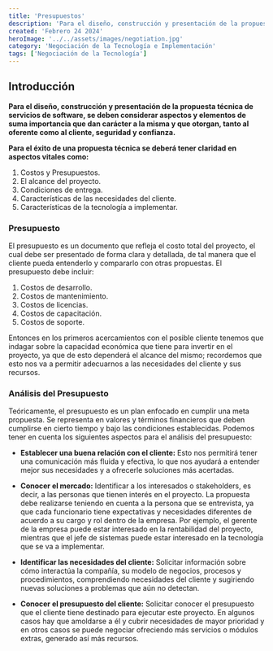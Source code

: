 ```yaml
---
title: 'Presupuestos'
description: 'Para el diseño, construcción y presentación de la propuesta técnica de servicios de software, se deben considerar aspectos y elementos de suma importancia que dan carácter a la misma y que otorgan, tanto al oferente como al cliente, seguridad y confianza.'
created: 'Febrero 24 2024'
heroImage: '../../assets/images/negotiation.jpg'
category: 'Negociación de la Tecnología e Implementación'
tags: ['Negociación de la Tecnología']
---
```


## Introducción

**Para el diseño, construcción y presentación de la propuesta técnica de servicios de software, se deben considerar aspectos y elementos de suma importancia que dan carácter a la misma y que otorgan, tanto al oferente como al cliente, seguridad y confianza.**

**Para el éxito de una propuesta técnica se deberá tener claridad en aspectos vitales como:**

1. Costos y Presupuestos.
2. El alcance del proyecto.
3. Condiciones de entrega.
4. Características de las necesidades del cliente.
5. Características de la tecnología a implementar.

### Presupuesto

El presupuesto es un documento que refleja el costo total del proyecto, el cual debe ser presentado de forma clara y detallada, de tal manera que el cliente pueda entenderlo y compararlo con otras propuestas. El presupuesto debe incluir:

1. Costos de desarrollo.
2. Costos de mantenimiento.
3. Costos de licencias.
4. Costos de capacitación.
5. Costos de soporte.

Entonces en los primeros acercamientos con el posible cliente tenemos que indagar sobre la capacidad económica que
tiene para invertir en el proyecto, ya que de esto dependerá el alcance del mismo; recordemos que esto nos va a
permitir adecuarnos a las necesidades del cliente y sus recursos.

### Análisis del Presupuesto

Teóricamente, el presupuesto es un plan enfocado en cumplir una meta propuesta.
Se representa en valores y términos financieros que deben cumplirse en cierto tiempo y bajo las condiciones
establecidas.
Podemos tener en cuenta los siguientes aspectos para el análisis del presupuesto:

- **Establecer una buena relación con el cliente:**
  Esto nos permitirá tener una comunicación más fluida y efectiva, lo que nos ayudará a entender mejor sus necesidades
  y a ofrecerle soluciones más acertadas.

- **Conocer el mercado:**
  Identificar a los interesados o stakeholders, es decir, a las personas que tienen interés en el proyecto.
  La propuesta debe realizarse teniendo en cuenta a la persona que se entrevista, ya que cada funcionario tiene
  expectativas y necesidades diferentes de acuerdo a su cargo y rol dentro de la empresa.
  Por ejemplo, el gerente de la empresa puede estar interesado en la rentabilidad del proyecto, mientras que el jefe
  de sistemas puede estar interesado en la tecnología que se va a implementar.

- **Identificar las necesidades del cliente:**
  Solicitar información sobre cómo interactúa la compañía, su modelo de negocios, procesos y procedimientos,
  comprendiendo necesidades del cliente y sugiriendo nuevas soluciones a problemas que aún no detectan.

- **Conocer el presupuesto del cliente:**
  Solicitar conocer el presupuesto que el cliente tiene destinado para ejecutar este proyecto.
  En algunos casos hay que amoldarse a él y cubrir necesidades de mayor prioridad y en otros casos se puede negociar
  ofreciendo más servicios o módulos extras, generado así más recursos.
